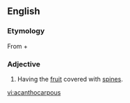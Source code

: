 ==English==

===Etymology===
From {{etyl|grc|en}} {{term|ἄκανθος||acanthus|tr=akanthos|lang=grc|sc=polytonic}} + {{term|καρπός||fruit|tr=karpos|lang=grc|sc=polytonic}}

===Adjective===
{{head|en|adjective}}

# {{botany}} Having the [[fruit]] covered with [[spine]]s.

[[vi:acanthocarpous]]